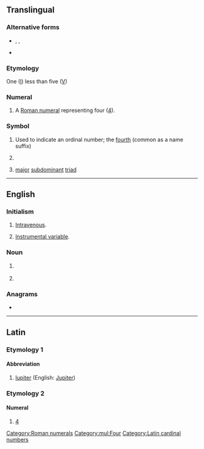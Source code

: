{{also|iv|-iv|ív|-ív}}
{{character info/new|Ⅳ}}
==Translingual==

===Alternative forms===
* {{l|mul|iv}}, {{l|mul|IIII}}, {{l|mul|iiii}}
* {{l|mul|IV.}} {{qualifier|name suffix}}

===Etymology===
One ([[I]]) less than five ([[V]])

===Numeral===
{{head|mul|numeral}}

# A [[Roman numeral]] representing four ([[four|4]]).

===Symbol===
{{head|mul|symbol}}

# Used to indicate an ordinal number; the [[fourth]] (common as a name suffix)
# {{lb|mul|inorganic chemistry}} {{non-gloss definition|Specifying an oxidation state of 4}}
# {{lb|mul|music}} [[major]] [[subdominant]] [[triad]]

[[Category:Roman numerals]]

[[Category:mul:Four]]

----

==English==

===Initialism===
{{rfc-header|Initialism}}
{{head|mul|initialism}}

# {{lb|en|medicine}} [[intravenous|Intravenous]].
# {{lb|en|statistics}} [[instrumental variable|Instrumental variable]].

===Noun===
{{en-noun}}

# {{lb|en|medicine}} {{initialism of|[[intravenous]] [[injection]]|lang=en}}
# {{lb|en|cryptography}} {{initialism of|[[initialization]] [[vector]]|lang=en}}

===Anagrams===
* {{anagrams|en|-vi-|V. I.|V.I.|VI|Vi|v.i.|vi|vi.}}

----

==Latin==

===Etymology 1===

====Abbreviation====
{{rfc-header|Abbreviation}}
{{head|la|abbreviation}}

# [[Iupiter]] (English: [[Jupiter]])

===Etymology 2===

====Numeral====
{{head|la|numeral}}

# [[4]]

[[Category:Latin cardinal numbers]]